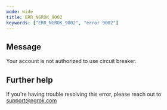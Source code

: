 ```yaml
---
mode: wide
title: ERR_NGROK_9002
keywords: ["ERR_NGROK_9002", "error 9002"]
---
```


## Message

Your account is not authorized to use circuit breaker.

## Further help

If you're having trouble resolving this error, please reach out to [support@ngrok.com](mailto:support@ngrok.com?subject=Help%20with%20ERR_NGROK_9002)
